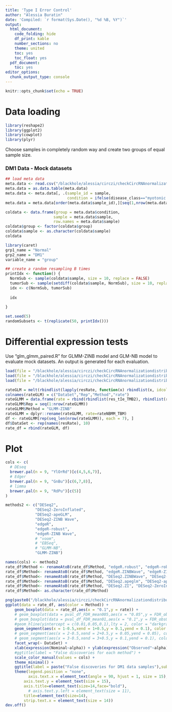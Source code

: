 ```yaml
---
title: 'Type I Error Control'
author: "Alessia Buratin"
date: 'Compiled: `r format(Sys.Date(), "%d %B, %Y")`'
output:
  html_document:
    code_folding: hide
    df_print: kable
    number_sections: no
    theme: united
    toc: yes
    toc_float: yes
  pdf_document:
    toc: yes
editor_options: 
  chunk_output_type: console
---
```


<style>
#TOC {
  top: 1%;
  opacity: 0.5;
}
#TOC:hover {
  opacity: 1;
}
</style>

```r
knitr::opts_chunk$set(echo = TRUE)
```

# Data loading

```r
library(reshape2)
library(ggplot2)
library(cowplot)
library(plyr)
```

Choose samples in completely random way and create two groups of equal sample size.

### DM1 Data - Mock datasets

```r
## load meta data
meta.data <- read.csv("/blackhole/alessia/circzi/checkCircRNAnormalizationdistribution/realdata/DM1/analyses/meta_DM1.csv")
meta.data = as.data.table(meta.data)
meta.data <- meta.data[, .(sample_id = sample,
                           condition = ifelse(disease_class=="myotonic dystrophy type 1", "DM1","Normal"))]
meta.data = meta.data[order(meta.data$sample_id),][seq(1,nrow(meta.data), by = 2),]     # for odd rows

coldata <- data.frame(group = meta.data$condition,
                     sample = meta.data$sample,
                     row.names = meta.data$sample)
coldata$group <- factor(coldata$group)
coldata$sample <- as.character(coldata$sample)
coldata

library(caret)
grp1_name = "Normal"
grp2_name = "DM1"
variable_name = "group"

## create a random resampling B times
printIdx <- function() {
  NormSub <- sample(coldata$sample, size = 10, replace = FALSE)
  tumorSub <- sample(setdiff(coldata$sample, NormSub), size = 10, replace = FALSE)
  idx <- c(NormSub, tumorSub)
  
  idx
  
}

set.seed(5)
randomSubsets <- t(replicate(50, printIdx()))
```

# Differential expression tests

Use "glm_glmm_paired.R" for GLMM-ZINB model and GLM-NB model to evaluate mock datasets. An output is generated for each evaluation. 

```r
load(file = "/blackhole/alessia/circzi/checkCircRNAnormalizationdistribution/robustness_glmm/DM1/typeIerrorGLM_50rep.RData")
load(file = "/blackhole/alessia/circzi/checkCircRNAnormalizationdistribution/robustness_glmm/DM1/typeIerrorGLMM_5rep_TMB.RData")
load(file = "/blackhole/alessia/circzi/checkCircRNAnormalizationdistribution/robustness_glmm/DM1/typeIerrorGLMM_5rep_TMB2.RData")

rateGLM = melt(rbindlist(lapply(resRate, function(x) rbindlist(x, idcol = "Rep")), idcol = "DataSet"), id.vars = c("DataSet", "Rep"))
colnames(rateGLM) = c("DataSet","Rep","Method","rate")
rateGLMM = data.frame(rate = rbind(rbindlist(res_tIe_TMB2), rbindlist(res_tIe_TMB)))
rateGLMM$Rep = seq(1:nrow(rateGLMM))
rateGLMM$Method = "GLMM-ZINB"
rateGLMM = dplyr::rename(rateGLMM, rate=rateNBMM_TBM)
df <- rateGLMM[rep(seq_len(nrow(rateGLMM)), each = 7), ]
df$DataSet <- rep(names(resRate), 10)
rate_df = rbind(rateGLM, df)
```

# Plot

```r
cols <- c(
  # DEseq
  brewer.pal(n = 9, "YlOrRd")[c(4,5,6,7)],
  # Edger
  brewer.pal(n = 9, "GnBu")[c(6,7,8)],
  # limma
  brewer.pal(n = 9, "RdPu")[c(5)]
)

methods2 <- c("DESeq2",
             "DESeq2-ZeroInflated",
             "DESeq2-apeGLM",
             "DESeq2-ZINB Wave",
             "edgeR",
             "edgeR-robust",
             "edgeR-ZINB Wave",
             # "voom",
             # "EBSeq", 
             # "GLMM-NB", 
             "GLMM-ZINB")

names(cols) <- methods2
rate_df$Method <- renameAtoB(rate_df$Method, "edgeR.robust", "edgeR-robust")
rate_df$Method<- renameAtoB(rate_df$Method, "edgeR.ZINBWave", "edgeR-ZINB Wave")
rate_df$Method<- renameAtoB(rate_df$Method, "DESeq2.ZINBWave", "DESeq2-ZINB Wave")
rate_df$Method<- renameAtoB(rate_df$Method, "DESeq2.apeglm", "DESeq2-apeGLM")
rate_df$Method<- renameAtoB(rate_df$Method, "DESeq2.ZI", "DESeq2-ZeroInflated")
rate_df$Method<- as.character(rate_df$Method)

png(paste0("/blackhole/alessia/circzi/checkCircRNAnormalizationdistribution/robustness_glmm/DM1/TIE.png"), units = "cm", width = 15, height = 15, res = 150)
ggplot(data = rate_df, aes(color = Method)) +
    geom_boxplot(data = rate_df,aes(x = "0.1",y = rate)) +
    # geom_boxplot(data = pval_df_FDR_mean005,aes(x = "0.05",y = FDR_obs005)) +
    # geom_boxplot(data = pval_df_FDR_mean01,aes(x = "0.1",y = FDR_obs01)) + 
    #geom_hline(yintercept = c(0.01,0.05,0.1),lty = 2, color = "darkgray") +
    geom_segment(aes(x = 1-0.5,xend = 1+0.5,y = 0.1,yend = 0.1), color = "red", lty = 2) +
    # geom_segment(aes(x = 2-0.5,xend = 2+0.5,y = 0.05,yend = 0.05), color = "red", lty = 2) +
    # geom_segment(aes(x = 3-0.5,xend = 3+0.5,y = 0.1,yend = 0.1), color = "red", lty = 2) +
    facet_wrap(~ DataSet) + 
    xlab(expression(Nominal~alpha)) + ylab(expression("Observed"~alpha)) +
    #ggtitle(label = "False discoveries for each method") + 
    scale_color_manual(values = cols) +
    theme_minimal() + 
    ggtitle(label = paste("False discoveries for DM1 data samples"),subtitle = "Raw p-values") +
    theme(legend.position = "none",
          axis.text.x = element_text(angle = 90, hjust = 1, size = 15),
        axis.text.y = element_text(size = 15),
        axis.title=element_text(size=14,face="bold"),
          # axis.text.y.left = element_text(size = 11),
        title=element_text(size=14),
        strip.text.x = element_text(size = 14))
dev.off()

```

